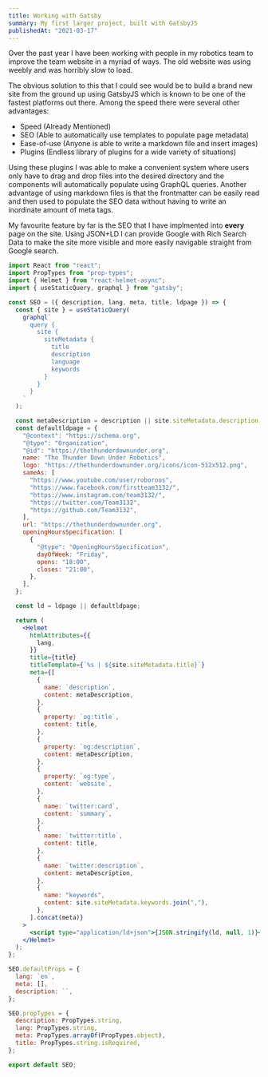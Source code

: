 ```yaml
---
title: Working with Gatsby
summary: My first larger project, built with GatsbyJS
publishedAt: "2021-03-17"
---
```


Over the past year I have been working with people in my robotics team to improve the team website in a myriad of ways. The old website was using weebly and was horribly slow to load.

The obvious solution to this that I could see would be to build a brand new site from the ground up using GatsbyJS which is known to be one of the fastest platforms out there. Among the speed there were several other advantages:

- Speed (Already Mentioned)
- SEO (Able to automatically use templates to populate page metadata)
- Ease-of-use (Anyone is able to write a markdown file and insert images)
- Plugins (Endless library of plugins for a wide variety of situations)

Using these plugins I was able to make a convenient system where users only have to drag and drop files into the desired directory and the components will automatically populate using GraphQL queries. Another advantage of using markdown files is that the frontmatter can be easily read and then used to populate the SEO data without having to write an inordinate amount of meta tags.

My favourite feature by far is the SEO that I have implmented into **every** page on the site. Using JSON+LD I can provide Google with Rich Search Data to make the site more visible and more easily navigable straight from Google search.

```js:SEO.jsx
import React from "react";
import PropTypes from "prop-types";
import { Helmet } from "react-helmet-async";
import { useStaticQuery, graphql } from "gatsby";

const SEO = ({ description, lang, meta, title, ldpage }) => {
  const { site } = useStaticQuery(
    graphql`
      query {
        site {
          siteMetadata {
            title
            description
            language
            keywords
          }
        }
      }
    `
  );

  const metaDescription = description || site.siteMetadata.description;
  const defaultldpage = {
    "@context": "https://schema.org",
    "@type": "Organization",
    "@id": "https://thethunderdownunder.org",
    name: "The Thunder Down Under Robotics",
    logo: "https://thethunderdownunder.org/icons/icon-512x512.png",
    sameAs: [
      "https://www.youtube.com/user/roboroos",
      "https://www.facebook.com/firstteam3132/",
      "https://www.instagram.com/team3132/",
      "https://twitter.com/Team3132",
      "https://github.com/Team3132",
    ],
    url: "https://thethunderdownunder.org",
    openingHoursSpecification: [
      {
        "@type": "OpeningHoursSpecification",
        dayOfWeek: "Friday",
        opens: "18:00",
        closes: "21:00",
      },
    ],
  };

  const ld = ldpage || defaultldpage;

  return (
    <Helmet
      htmlAttributes={{
        lang,
      }}
      title={title}
      titleTemplate={`%s | ${site.siteMetadata.title}`}
      meta={[
        {
          name: `description`,
          content: metaDescription,
        },
        {
          property: `og:title`,
          content: title,
        },
        {
          property: `og:description`,
          content: metaDescription,
        },
        {
          property: `og:type`,
          content: `website`,
        },
        {
          name: `twitter:card`,
          content: `summary`,
        },
        {
          name: `twitter:title`,
          content: title,
        },
        {
          name: `twitter:description`,
          content: metaDescription,
        },
        {
          name: "keywords",
          content: site.siteMetadata.keywords.join(","),
        },
      ].concat(meta)}
    >
      <script type="application/ld+json">{JSON.stringify(ld, null, 1)}</script>
    </Helmet>
  );
};

SEO.defaultProps = {
  lang: `en`,
  meta: [],
  description: ``,
};

SEO.propTypes = {
  description: PropTypes.string,
  lang: PropTypes.string,
  meta: PropTypes.arrayOf(PropTypes.object),
  title: PropTypes.string.isRequired,
};

export default SEO;
```
